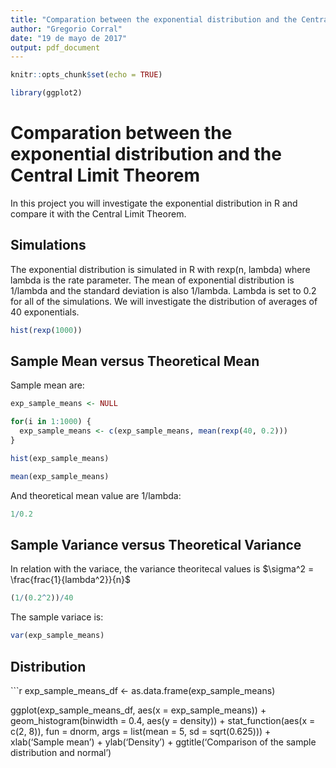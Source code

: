 ```yaml
---
title: "Comparation between the exponential distribution and the Central Limit Theorem"
author: "Gregorio Corral"
date: "19 de mayo de 2017"
output: pdf_document
---
```


<!--
This is an R Markdown document. Markdown is a simple formatting syntax for authoring HTML, PDF, and MS Word documents. For more details on using R Markdown see <http://rmarkdown.rstudio.com>.

When you click the **Knit** button a document will be generated that includes both content as well as the output of any embedded R code chunks within the document. You can embed an R code chunk like this:

```r
summary(cars)
```

You can also embed plots, for example:

```r
plot(cars)
```

Note that the `echo = FALSE` parameter was added to the code chunk to prevent printing of the R code that generated the plot.
-->

```r
knitr::opts_chunk$set(echo = TRUE)
```

```r

library(ggplot2)

```

Comparation between the exponential distribution and the Central Limit Theorem
===============================================================================

In this project you will investigate the exponential distribution in R and compare it with the Central Limit Theorem.

Simulations
-----------

The exponential distribution is simulated in R with rexp(n, lambda) where lambda is the rate parameter. The mean of exponential distribution is 1/lambda and the standard deviation is also 1/lambda. Lambda is set to  0.2 for all of the simulations. We will investigate the distribution of averages of 40
exponentials.

```r

hist(rexp(1000))

```

Sample Mean versus Theoretical Mean
-----------------------------------

Sample mean are:

```r

exp_sample_means <- NULL

for(i in 1:1000) {
  exp_sample_means <- c(exp_sample_means, mean(rexp(40, 0.2)))
}

hist(exp_sample_means)

mean(exp_sample_means)

```

And theoretical mean value are 1/lambda:

```r

1/0.2

```

Sample Variance versus Theoretical Variance
-------------------------------------------

In relation with the variace, the variance theoritecal values is 
$\sigma^2 = \frac{frac{1}{lambda^2}}{n}$

```r

(1/(0.2^2))/40

```

The sample variace is:

```r

var(exp_sample_means)

```


Distribution
------------

```r
exp_sample_means_df <- as.data.frame(exp_sample_means)

ggplot(exp_sample_means_df, aes(x = exp_sample_means)) + 
  geom_histogram(binwidth = 0.4, aes(y = density)) +
  stat_function(aes(x = c(2, 8)), fun = dnorm, args = list(mean = 5, sd = sqrt(0.625))) +
  xlab('Sample mean') +
  ylab('Density') +
  ggtitle('Comparison of the sample distribution and normal')
